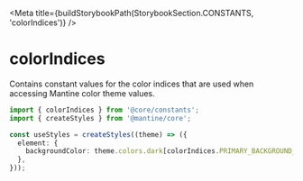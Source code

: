 
<Meta title={buildStorybookPath(StorybookSection.CONSTANTS, 'colorIndices')} />

# colorIndices

Contains constant values for the color indices that are used when accessing Mantine color theme values.

```typescript
import { colorIndices } from '@core/constants';
import { createStyles } from '@mantine/core';

const useStyles = createStyles((theme) => ({
  element: {
    backgroundColor: theme.colors.dark[colorIndices.PRIMARY_BACKGROUND_COLOR_INDEX]
  },
}));
```